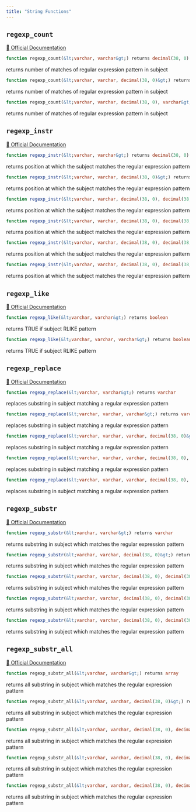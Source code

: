 ```yaml
---
title: "String Functions"
---
```



## `regexp_count`
[🔗 Official Documentation](https://docs.snowflake.com/en/sql-reference/functions/regexp_count)

```sql
function regexp_count(&lt;varchar, varchar&gt;) returns decimal(38, 0)
```
returns number of matches of regular expression pattern in subject

```sql
function regexp_count(&lt;varchar, varchar, decimal(38, 0)&gt;) returns decimal(38, 0)
```
returns number of matches of regular expression pattern in subject

```sql
function regexp_count(&lt;varchar, varchar, decimal(38, 0), varchar&gt;) returns decimal(38, 0)
```
returns number of matches of regular expression pattern in subject

## `regexp_instr`
[🔗 Official Documentation](https://docs.snowflake.com/en/sql-reference/functions/regexp_instr)

```sql
function regexp_instr(&lt;varchar, varchar&gt;) returns decimal(38, 0)
```
returns position at which the subject matches the regular expression pattern

```sql
function regexp_instr(&lt;varchar, varchar, decimal(38, 0)&gt;) returns decimal(38, 0)
```
returns position at which the subject matches the regular expression pattern

```sql
function regexp_instr(&lt;varchar, varchar, decimal(38, 0), decimal(38, 0)&gt;) returns decimal(38, 0)
```
returns position at which the subject matches the regular expression pattern

```sql
function regexp_instr(&lt;varchar, varchar, decimal(38, 0), decimal(38, 0), decimal(38, 0)&gt;) returns decimal(38, 0)
```
returns position at which the subject matches the regular expression pattern

```sql
function regexp_instr(&lt;varchar, varchar, decimal(38, 0), decimal(38, 0), decimal(38, 0), varchar&gt;) returns decimal(38, 0)
```
returns position at which the subject matches the regular expression pattern

```sql
function regexp_instr(&lt;varchar, varchar, decimal(38, 0), decimal(38, 0), decimal(38, 0), varchar, decimal(38, 0)&gt;) returns decimal(38, 0)
```
returns position at which the subject matches the regular expression pattern

## `regexp_like`
[🔗 Official Documentation](https://docs.snowflake.com/en/sql-reference/functions/regexp_like)

```sql
function regexp_like(&lt;varchar, varchar&gt;) returns boolean
```
returns TRUE if subject RLIKE pattern

```sql
function regexp_like(&lt;varchar, varchar, varchar&gt;) returns boolean
```
returns TRUE if subject RLIKE pattern

## `regexp_replace`
[🔗 Official Documentation](https://docs.snowflake.com/en/sql-reference/functions/regexp_replace)

```sql
function regexp_replace(&lt;varchar, varchar&gt;) returns varchar
```
replaces substring in subject matching a regular expression pattern

```sql
function regexp_replace(&lt;varchar, varchar, varchar&gt;) returns varchar
```
replaces substring in subject matching a regular expression pattern

```sql
function regexp_replace(&lt;varchar, varchar, varchar, decimal(38, 0)&gt;) returns varchar
```
replaces substring in subject matching a regular expression pattern

```sql
function regexp_replace(&lt;varchar, varchar, varchar, decimal(38, 0), decimal(38, 0)&gt;) returns varchar
```
replaces substring in subject matching a regular expression pattern

```sql
function regexp_replace(&lt;varchar, varchar, varchar, decimal(38, 0), decimal(38, 0), varchar&gt;) returns varchar
```
replaces substring in subject matching a regular expression pattern

## `regexp_substr`
[🔗 Official Documentation](https://docs.snowflake.com/en/sql-reference/functions/regexp_substr)

```sql
function regexp_substr(&lt;varchar, varchar&gt;) returns varchar
```
returns substring in subject which matches the regular expression pattern

```sql
function regexp_substr(&lt;varchar, varchar, decimal(38, 0)&gt;) returns varchar
```
returns substring in subject which matches the regular expression pattern

```sql
function regexp_substr(&lt;varchar, varchar, decimal(38, 0), decimal(38, 0)&gt;) returns varchar
```
returns substring in subject which matches the regular expression pattern

```sql
function regexp_substr(&lt;varchar, varchar, decimal(38, 0), decimal(38, 0), varchar&gt;) returns varchar
```
returns substring in subject which matches the regular expression pattern

```sql
function regexp_substr(&lt;varchar, varchar, decimal(38, 0), decimal(38, 0), varchar, decimal(38, 0)&gt;) returns varchar
```
returns substring in subject which matches the regular expression pattern

## `regexp_substr_all`
[🔗 Official Documentation](https://docs.snowflake.com/en/sql-reference/functions/regexp_substr_all)

```sql
function regexp_substr_all(&lt;varchar, varchar&gt;) returns array
```
returns all substring in subject which matches the regular expression pattern

```sql
function regexp_substr_all(&lt;varchar, varchar, decimal(38, 0)&gt;) returns array
```
returns all substring in subject which matches the regular expression pattern

```sql
function regexp_substr_all(&lt;varchar, varchar, decimal(38, 0), decimal(38, 0)&gt;) returns array
```
returns all substring in subject which matches the regular expression pattern

```sql
function regexp_substr_all(&lt;varchar, varchar, decimal(38, 0), decimal(38, 0), varchar&gt;) returns array
```
returns all substring in subject which matches the regular expression pattern

```sql
function regexp_substr_all(&lt;varchar, varchar, decimal(38, 0), decimal(38, 0), varchar, decimal(38, 0)&gt;) returns array
```
returns all substring in subject which matches the regular expression pattern



